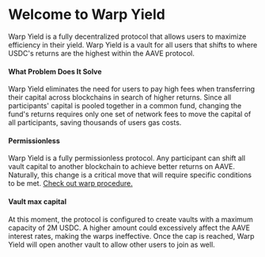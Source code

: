 # Welcome to Warp Yield

Warp Yield is a fully decentralized protocol that allows users to maximize efficiency in their yield. Warp Yield is a vault for all users that shifts to where USDC's returns are the highest within the AAVE protocol.  

#### What Problem Does It Solve

Warp Yield eliminates the need for users to pay high fees when transferring their capital across blockchains in search of higher returns. Since all participants' capital is pooled together in a common fund, changing the fund's returns requires only one set of network fees to move the capital of all participants, saving thousands of users gas costs.  

#### Permissionless

Warp Yield is a fully permissionless protocol. Any participant can shift all vault capital to another blockchain to achieve better returns on AAVE. Naturally, this change is a critical move that will require specific conditions to be met. [Check out warp procedure.](/docs/masterContractRoles/warp-assets)

#### Vault max capital

At this moment, the protocol is configured to create vaults with a maximum capacity of 2M USDC. A higher amount could excessively affect the AAVE interest rates, making the warps ineffective. 
Once the cap is reached, Warp Yield will open another vault to allow other users to join as well.
